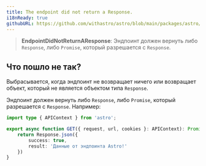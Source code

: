 ```yaml
---
title: The endpoint did not return a Response.
i18nReady: true
githubURL: https://github.com/withastro/astro/blob/main/packages/astro/src/core/errors/errors-data.ts
---
```


> **EndpointDidNotReturnAResponse**: Эндпоинт должен вернуть либо `Response`, либо `Promise`, который разрешается с `Response`.

## Что пошло не так?
Выбрасывается, когда эндпоинт не возвращает ничего или возвращает объект, который не является объектом типа `Response`.

Эндпоинт должен вернуть либо `Response`, либо `Promise`, который разрешается с `Response`. Например:
```ts
import type { APIContext } from 'astro';

export async function GET({ request, url, cookies }: APIContext): Promise<Response> {
    return Response.json({
        success: true,
        result: 'Данные от эндпоинта Astro!'
    })
}
```

